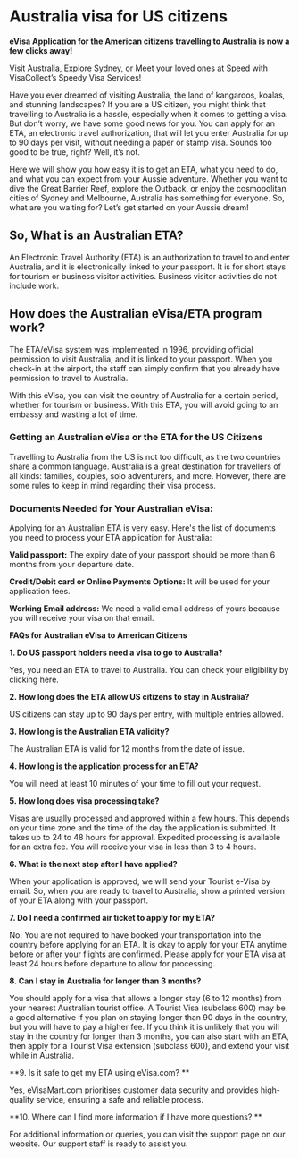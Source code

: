 # Australia visa for US citizens

**eVisa Application for the American citizens travelling to Australia is now a few clicks away!**

Visit Australia, Explore Sydney, or Meet your loved ones at Speed with VisaCollect’s Speedy Visa Services!

Have you ever dreamed of visiting Australia, the land of kangaroos, koalas, and stunning landscapes? If you are a US citizen, you might think that travelling to Australia is a hassle, especially when it comes to getting a visa. But don’t worry, we have some good news for you. You can apply for an ETA, an electronic travel authorization, that will let you enter Australia for up to 90 days per visit, without needing a paper or stamp visa. Sounds too good to be true, right? Well, it’s not. 

Here we will show you how easy it is to get an ETA, what you need to do, and what you can expect from your Aussie adventure. Whether you want to dive the Great Barrier Reef, explore the Outback, or enjoy the cosmopolitan cities of Sydney and Melbourne, Australia has something for everyone. So, what are you waiting for? Let’s get started on your Aussie dream!

## So, What is an Australian ETA?

An Electronic Travel Authority (ETA) is an authorization to travel to and enter Australia, and it is electronically linked to your passport. It is for short stays for tourism or business visitor activities. Business visitor activities do not include work.

## How does the Australian eVisa/ETA program work?

The ETA/eVisa system was implemented in 1996, providing official permission to visit Australia, and it is linked to your passport. When you check-in at the airport, the staff can simply confirm that you already have permission to travel to Australia.

With this eVisa, you can visit the country of Australia for a certain period, whether for tourism or business. With this ETA, you will avoid going to an embassy and wasting a lot of time.

### Getting an Australian eVisa or the ETA for the US Citizens

Travelling to Australia from the US is not too difficult, as the two countries share a common language. Australia is a great destination for travellers of all kinds: families, couples, solo adventurers, and more. However, there are some rules to keep in mind regarding their visa process. 

### Documents Needed for Your Australian eVisa:

Applying for an Australian ETA is very easy. Here's the list of documents you need to process your ETA application for Australia:

**Valid passport:** The expiry date of your passport should be more than 6 months from your departure date.

**Credit/Debit card or Online Payments Options:** It will be used for your application fees.

**Working Email address:** We need a valid email address of yours because you will receive your visa on that email.

**FAQs for Australian eVisa to American Citizens**

**1. Do US passport holders need a visa to go to Australia?**

Yes, you need an ETA to travel to Australia. You can check your eligibility by clicking here.

**2. How long does the ETA allow US citizens to stay in Australia?**

US citizens can stay up to 90 days per entry, with multiple entries allowed.

**3. How long is the Australian ETA validity?**

The Australian ETA is valid for 12 months from the date of issue.

**4. How long is the application process for an ETA?**

You will need at least 10 minutes of your time to fill out your request.

**5. How long does visa processing take?**

Visas are usually processed and approved within a few hours. This depends on your time zone and the time of the day the application is submitted. It takes up to 24 to 48 hours for approval. Expedited processing is available for an extra fee. You will receive your visa in less than 3 to 4 hours.

**6. What is the next step after I have applied?**

When your application is approved, we will send your Tourist e-Visa by email. So, when you are ready to travel to Australia, show a printed version of your ETA along with your passport.

**7. Do I need a confirmed air ticket to apply for my ETA?**

No. You are not required to have booked your transportation into the country before applying for an ETA. It is okay to apply for your ETA anytime before or after your flights are confirmed. Please apply for your ETA visa at least 24 hours before departure to allow for processing.

**8. Can I stay in Australia for longer than 3 months?**

You should apply for a visa that allows a longer stay (6 to 12 months) from your nearest Australian tourist office. A Tourist Visa (subclass 600) may be a good alternative if you plan on staying longer than 90 days in the country, but you will have to pay a higher fee. If you think it is unlikely that you will stay in the country for longer than 3 months, you can also start with an ETA, then apply for a Tourist Visa extension (subclass 600), and extend your visit while in Australia.

**9. Is it safe to get my ETA using eVisa.com? **

Yes, eVisaMart.com prioritises customer data security and provides high-quality service, ensuring a safe and reliable process.

**10. Where can I find more information if I have more questions? **

For additional information or queries, you can visit the support page on our website. Our support staff is ready to assist you.
